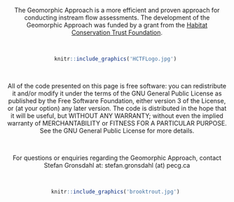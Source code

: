
<center>
<br>
<br>

The Geomorphic Approach is a more efficient and proven approach for conducting instream flow assessments. The development of the Geomorphic Approach was funded by a grant from the [Habitat Conservation Trust Foundation](https://hctf.ca/).

<br>

```r
knitr::include_graphics('HCTFLogo.jpg') 
```

<br>
<bt>

All of the code presented on this page is free software: you can redistribute it and/or modify it under the terms of the GNU General Public License as published by the Free Software Foundation, either version 3 of the License, or (at your option) any later version. The code is distributed in the hope that it will be useful, but WITHOUT ANY WARRANTY; without even the implied warranty of  MERCHANTABILITY or FITNESS FOR A PARTICULAR PURPOSE.  See the GNU General Public License for more details.

<br>

For questions or enquiries regarding the Geomorphic Approach, contact Stefan Gronsdahl at: stefan.gronsdahl (at) pecg.ca

<br>

```r
knitr::include_graphics('brooktrout.jpg') 
```

